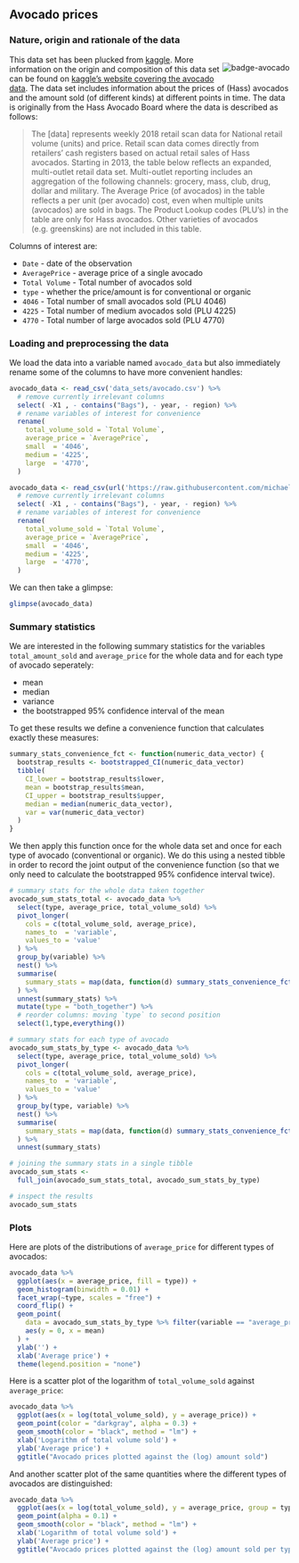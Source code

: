 
## Avocado prices {#app-93-data-sets-avocado}

### Nature, origin and rationale of the data

<div style = "float:right; width:24%;">
<img src="visuals/badge-avocado.png" alt="badge-avocado">
</div>

This data set has been plucked from [kaggle](https://www.kaggle.com). More information on the origin and composition of this data set can be found on [kaggle's website covering the avocado data](https://www.kaggle.com/neuromusic/avocado-prices). The data set includes information about the prices of (Hass) avocados and the amount sold (of different kinds) at different points in time. The data is originally from the Hass Avocado Board where the data is described as follows:

> The [data] represents weekly 2018 retail scan data for National retail volume (units) and price. Retail scan data comes directly from retailers’ cash registers based on actual retail sales of Hass avocados. Starting in 2013, the table below reflects an expanded, multi-outlet retail data set. Multi-outlet reporting includes an aggregation of the following channels: grocery, mass, club, drug, dollar and military. The Average Price (of avocados) in the table reflects a per unit (per avocado) cost, even when multiple units (avocados) are sold in bags. The Product Lookup codes (PLU’s) in the table are only for Hass avocados. Other varieties of avocados (e.g. greenskins) are not included in this table.

Columns of interest are:

+ `Date` - date of the observation
+ `AveragePrice` - average price of a single avocado
+ `Total Volume` - Total number of avocados sold
+ `type` - whether the price/amount is for conventional or organic
+ `4046` - Total number of small avocados sold (PLU 4046) 
+ `4225` - Total number of medium avocados sold  (PLU 4225) 
+ `4770` - Total number of large avocados  sold (PLU 4770)


### Loading and preprocessing the data

We load the data into a variable named `avocado_data` but also immediately rename some of the columns to have more convenient handles:

```r
avocado_data <- read_csv('data_sets/avocado.csv') %>% 
  # remove currently irrelevant columns
  select( -X1 , - contains("Bags"), - year, - region) %>% 
  # rename variables of interest for convenience
  rename(
    total_volume_sold = `Total Volume`,
    average_price = `AveragePrice`,
    small  = '4046',
    medium = '4225',
    large  = '4770',
  )
```

```r
avocado_data <- read_csv(url('https://raw.githubusercontent.com/michael-franke/intro-data-analysis/master/data_sets/avocado.csv')) %>% 
  # remove currently irrelevant columns
  select( -X1 , - contains("Bags"), - year, - region) %>% 
  # rename variables of interest for convenience
  rename(
    total_volume_sold = `Total Volume`,
    average_price = `AveragePrice`,
    small  = '4046',
    medium = '4225',
    large  = '4770',
  )
```

We can then take a glimpse:

```r
glimpse(avocado_data)
```

### Summary statistics

We are interested in the following summary statistics for the variables `total_amount_sold` and `average_price` for the whole data and for each type of avocado seperately: 

- mean
- median
- variance
- the bootstrapped 95% confidence interval of the mean

To get these results we define a convenience function that calculates exactly these measures:

```r
summary_stats_convenience_fct <- function(numeric_data_vector) {
  bootstrap_results <- bootstrapped_CI(numeric_data_vector)
  tibble(
    CI_lower = bootstrap_results$lower,
    mean = bootstrap_results$mean,
    CI_upper = bootstrap_results$upper,
    median = median(numeric_data_vector),
    var = var(numeric_data_vector)
  )
}
```

We then apply this function once for the whole data set and once for each type of avocado (conventional or organic). We do this using a nested tibble in order to record the joint output of the convenience function (so that we only need to calculate the bootstrapped 95% confidence interval twice).


```r

# summary stats for the whole data taken together
avocado_sum_stats_total <- avocado_data %>% 
  select(type, average_price, total_volume_sold) %>% 
  pivot_longer(
    cols = c(total_volume_sold, average_price),
    names_to  = 'variable',
    values_to = 'value'
  ) %>% 
  group_by(variable) %>%
  nest() %>% 
  summarise(
    summary_stats = map(data, function(d) summary_stats_convenience_fct(d$value))
  ) %>% 
  unnest(summary_stats) %>% 
  mutate(type = "both_together") %>% 
  # reorder columns: moving `type` to second position
  select(1,type,everything())

# summary stats for each type of avocado
avocado_sum_stats_by_type <- avocado_data %>% 
  select(type, average_price, total_volume_sold) %>% 
  pivot_longer(
    cols = c(total_volume_sold, average_price),
    names_to  = 'variable',
    values_to = 'value'
  ) %>% 
  group_by(type, variable) %>%
  nest() %>% 
  summarise(
    summary_stats = map(data, function(d) summary_stats_convenience_fct(d$value))
  ) %>% 
  unnest(summary_stats)

# joining the summary stats in a single tibble
avocado_sum_stats <- 
  full_join(avocado_sum_stats_total, avocado_sum_stats_by_type)

# inspect the results  
avocado_sum_stats
```


### Plots

Here are plots of the distributions of `average_price` for different types of avocados:

<!-- HOMEWORK: produce a facet plot for type AND size of the avocado -->

```r
avocado_data %>% 
  ggplot(aes(x = average_price, fill = type)) +
  geom_histogram(binwidth = 0.01) +
  facet_wrap(~type, scales = "free") + 
  coord_flip() +
  geom_point(
    data = avocado_sum_stats_by_type %>% filter(variable == "average_price"),  
    aes(y = 0, x = mean)
  ) +
  ylab('') +
  xlab('Average price') +
  theme(legend.position = "none")
```

<!-- TODO: insert information about mean and 95% CI as linerange with y = 0 -->

Here is a scatter plot of the logarithm of `total_volume_sold` against `average_price`:

```r
avocado_data %>% 
  ggplot(aes(x = log(total_volume_sold), y = average_price)) +
  geom_point(color = "darkgray", alpha = 0.3) +
  geom_smooth(color = "black", method = "lm") +
  xlab('Logarithm of total volume sold') +
  ylab('Average price') +
  ggtitle("Avocado prices plotted against the (log) amount sold")
```

And another scatter plot of the same quantities where the different types of avocados are distinguished:

```r
avocado_data %>% 
  ggplot(aes(x = log(total_volume_sold), y = average_price, group = type, fill = type, color = type)) +
  geom_point(alpha = 0.1) +
  geom_smooth(color = "black", method = "lm") +
  xlab('Logarithm of total volume sold') +
  ylab('Average price') +
  ggtitle("Avocado prices plotted against the (log) amount sold per type")
```

